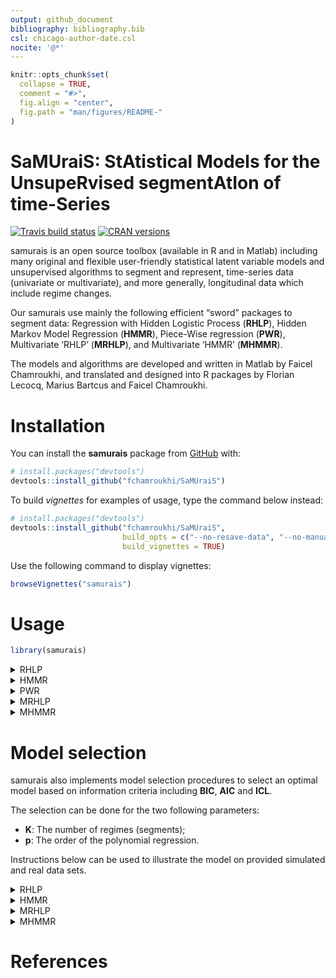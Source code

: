 ```yaml
---
output: github_document
bibliography: bibliography.bib
csl: chicago-author-date.csl
nocite: '@*'
---
```


<!-- README.md is generated from README.Rmd. Please edit that file -->

```r
knitr::opts_chunk$set(
  collapse = TRUE,
  comment = "#>",
  fig.align = "center",
  fig.path = "man/figures/README-"
)
```

# **SaMUraiS**: **S**t**A**tistical **M**odels for the **U**nsupe**R**vised segment**A**t**I**on of time-**S**eries

<!-- badges: start -->
[![Travis build status](https://travis-ci.org/fchamroukhi/SaMUraiS.svg?branch=master)](https://travis-ci.org/fchamroukhi/SaMUraiS)
[![CRAN versions](https://www.r-pkg.org/badges/version/samurais)](https://cran.r-project.org/web/packages/samurais/index.html)
<!-- badges: end -->

samurais is an open source toolbox (available in R and in Matlab) including 
many original and flexible user-friendly statistical latent variable models 
and unsupervised algorithms to segment and represent, time-series data 
(univariate or multivariate), and more generally, longitudinal data which 
include regime changes.

Our samurais use mainly the following efficient "sword" packages to segment 
data: Regression with Hidden Logistic Process (**RHLP**), Hidden Markov Model
Regression (**HMMR**), Piece-Wise regression (**PWR**), Multivariate 'RHLP'
(**MRHLP**), and Multivariate 'HMMR' (**MHMMR**).

The models and algorithms are developed and written in Matlab by Faicel 
Chamroukhi, and translated and designed into R packages by Florian Lecocq, 
Marius Bartcus and Faicel Chamroukhi.

# Installation

You can install the **samurais** package from
[GitHub](https://github.com/fchamroukhi/SaMUraiS) with:

```r
# install.packages("devtools")
devtools::install_github("fchamroukhi/SaMUraiS")
```

To build *vignettes* for examples of usage, type the command below instead:

```r
# install.packages("devtools")
devtools::install_github("fchamroukhi/SaMUraiS", 
                         build_opts = c("--no-resave-data", "--no-manual"), 
                         build_vignettes = TRUE)
```

Use the following command to display vignettes:

```r
browseVignettes("samurais")
```

# Usage

```r
library(samurais)
```

<details>
  <summary>RHLP</summary>

```r
# Application to a toy data set
data("univtoydataset")
x <- univtoydataset$x
y <- univtoydataset$y

K <- 5 # Number of regimes (mixture components)
p <- 3 # Dimension of beta (order of the polynomial regressors)
q <- 1 # Dimension of w (order of the logistic regression: to be set to 1 for segmentation)
variance_type <- "heteroskedastic" # "heteroskedastic" or "homoskedastic" model

n_tries <- 1
max_iter = 1500
threshold <- 1e-6
verbose <- TRUE
verbose_IRLS <- FALSE

rhlp <- emRHLP(X = x, Y = y, K, p, q, variance_type, n_tries, 
               max_iter, threshold, verbose, verbose_IRLS)

rhlp$summary()

rhlp$plot()
```

```r
# Application to a real data set
data("univrealdataset")
x <- univrealdataset$x
y <- univrealdataset$y2

K <- 5 # Number of regimes (mixture components)
p <- 3 # Dimension of beta (order of the polynomial regressors)
q <- 1 # Dimension of w (order of the logistic regression: to be set to 1 for segmentation)
variance_type <- "heteroskedastic" # "heteroskedastic" or "homoskedastic" model

n_tries <- 1
max_iter = 1500
threshold <- 1e-6
verbose <- FALSE
verbose_IRLS <- FALSE

rhlp <- emRHLP(X = x, Y = y, K, p, q, variance_type, n_tries, 
               max_iter, threshold, verbose, verbose_IRLS)

rhlp$summary()

rhlp$plot()
```
</details>

<details>
  <summary>HMMR</summary>

```r
# Application to a toy data set
data("univtoydataset")
x <- univtoydataset$x
y <- univtoydataset$y

K <- 5 # Number of regimes (states)
p <- 3 # Dimension of beta (order of the polynomial regressors)
variance_type <- "heteroskedastic" # "heteroskedastic" or "homoskedastic" model

n_tries <- 1
max_iter <- 1500
threshold <- 1e-6
verbose <- TRUE

hmmr <- emHMMR(X = x, Y = y, K, p, variance_type, 
               n_tries, max_iter, threshold, verbose)

hmmr$summary()

hmmr$plot(what = c("smoothed", "regressors", "loglikelihood"))
```


```r
# Application to a real data set
data("univrealdataset")
x <- univrealdataset$x
y <- univrealdataset$y2

K <- 5 # Number of regimes (states)
p <- 3 # Dimension of beta (order of the polynomial regressors)
variance_type <- "heteroskedastic" # "heteroskedastic" or "homoskedastic" model

n_tries <- 1
max_iter <- 1500
threshold <- 1e-6
verbose <- TRUE

hmmr <- emHMMR(X = x, Y = y, K, p, variance_type, 
               n_tries, max_iter, threshold, verbose)

hmmr$summary()

hmmr$plot(what = c("smoothed", "regressors", "loglikelihood"))
```

</details>

<details>
  <summary>PWR</summary>

```r
# Application to a toy data set
data("univtoydataset")
x <- univtoydataset$x
y <- univtoydataset$y

K <- 5 # Number of segments
p <- 1 # Polynomial degree

pwr <- fitPWRFisher(X = x, Y = y, K, p)

pwr$plot()
```


```r
# Application to a real data set
data("univrealdataset")
x <- univrealdataset$x
y <- univrealdataset$y2

K <- 5 # Number of segments
p <- 3 # Polynomial degree

pwr <- fitPWRFisher(X = x, Y = y, K, p)

pwr$plot()
```

</details>

<details>
<summary>MRHLP</summary>

```r
# Application to a toy data set
data("multivtoydataset")
x <- multivtoydataset$x
y <- multivtoydataset[,c("y1", "y2", "y3")]

K <- 5 # Number of regimes (mixture components)
p <- 1 # Dimension of beta (order of the polynomial regressors)
q <- 1 # Dimension of w (order of the logistic regression: to be set to 1 for segmentation)
variance_type <- "heteroskedastic" # "heteroskedastic" or "homoskedastic" model

n_tries <- 1
max_iter <- 1500
threshold <- 1e-6
verbose <- TRUE
verbose_IRLS <- FALSE

mrhlp <- emMRHLP(X = x, Y = y, K, p, q, variance_type, n_tries, 
                 max_iter, threshold, verbose, verbose_IRLS)

mrhlp$summary()

mrhlp$plot()
```

```r
# Application to a real data set (human activity recogntion data)
data("multivrealdataset")
x <- multivrealdataset$x
y <- multivrealdataset[,c("y1", "y2", "y3")]

K <- 5 # Number of regimes (mixture components)
p <- 3 # Dimension of beta (order of the polynomial regressors)
q <- 1 # Dimension of w (order of the logistic regression: to be set to 1 for segmentation)
variance_type <- "heteroskedastic" # "heteroskedastic" or "homoskedastic" model

n_tries <- 1
max_iter <- 1500
threshold <- 1e-6
verbose <- TRUE
verbose_IRLS <- FALSE

mrhlp <- emMRHLP(X = x, Y = y, K, p, q, variance_type, n_tries, 
                 max_iter, threshold, verbose, verbose_IRLS)

mrhlp$summary()

mrhlp$plot()
```
</details>

<details>
  <summary>MHMMR</summary>

```r
# Application to a simulated data set
data("multivtoydataset")
x <- multivtoydataset$x
y <- multivtoydataset[,c("y1", "y2", "y3")]

K <- 5 # Number of regimes (states)
p <- 1 # Dimension of beta (order of the polynomial regressors)
variance_type <- "heteroskedastic" # "heteroskedastic" or "homoskedastic" model

n_tries <- 1
max_iter <- 1500
threshold <- 1e-6
verbose <- TRUE

mhmmr <- emMHMMR(X = x, Y = y, K, p, variance_type, n_tries, 
                 max_iter, threshold, verbose)

mhmmr$summary()

mhmmr$plot(what = c("smoothed", "regressors", "loglikelihood"))
```

```r
# Application to a real data set (human activity recognition data)
data("multivrealdataset")
x <- multivrealdataset$x
y <- multivrealdataset[,c("y1", "y2", "y3")]

K <- 5 # Number of regimes (states)
p <- 3 # Dimension of beta (order of the polynomial regressors)
variance_type <- "heteroskedastic" # "heteroskedastic" or "homoskedastic" model

n_tries <- 1
max_iter <- 1500
threshold <- 1e-6
verbose <- TRUE

mhmmr <- emMHMMR(X = x, Y = y, K, p, variance_type, n_tries, 
                 max_iter, threshold, verbose)

mhmmr$summary()

mhmmr$plot(what = c("smoothed", "regressors", "loglikelihood"))
```

</details>

# Model selection

samurais also implements model selection procedures to select an optimal model 
based on information criteria including **BIC**, **AIC** and **ICL**.

The selection can be done for the two following parameters:

 * **K**: The number of regimes (segments);
 * **p**: The order of the polynomial regression.

Instructions below can be used to illustrate the model on provided simulated 
and real data sets.

<details>
  <summary>RHLP</summary>

Let's select a RHLP model for the following time series:

```r
data("univtoydataset")
x = univtoydataset$x
y = univtoydataset$y

plot(x, y, type = "l", xlab = "x", ylab = "Y")
```

```r
selectedrhlp <- selectRHLP(X = x, Y = y, Kmin = 2, Kmax = 6, pmin = 0, pmax = 3)

selectedrhlp$plot(what = "estimatedsignal")
```

</details>

<details>
  <summary>HMMR</summary>

Let's select a HMMR model for the following time series:

```r
data("univtoydataset")
x = univtoydataset$x
y = univtoydataset$y

plot(x, y, type = "l", xlab = "x", ylab = "Y")
```

```r
selectedhmmr <- selectHMMR(X = x, Y = y, Kmin = 2, Kmax = 6, pmin = 0, pmax = 3)

selectedhmmr$plot(what = "smoothed")
```

</details>

<details>
<summary>MRHLP</summary>

Let's select a MRHLP model for the following multivariate time series:

<br />

```r
data("multivtoydataset")
x <- multivtoydataset$x
y <- multivtoydataset[, c("y1", "y2", "y3")]
matplot(x, y, type = "l", xlab = "x", ylab = "Y", lty = 1)
```

```r
selectedmrhlp <- selectMRHLP(X = x, Y = y, Kmin = 2, Kmax = 6, pmin = 0, pmax = 3)

selectedmrhlp$plot(what = "estimatedsignal")
```

</details>

<details>
  <summary>MHMMR</summary>

Let's select a MHMMR model for the following multivariate time series:

```r
data("multivtoydataset")
x <- multivtoydataset$x
y <- multivtoydataset[, c("y1", "y2", "y3")]
matplot(x, y, type = "l", xlab = "x", ylab = "Y", lty = 1)
```

```r
selectedmhmmr <- selectMHMMR(X = x, Y = y, Kmin = 2, Kmax = 6, pmin = 0, pmax = 3)

selectedmhmmr$plot(what = "smoothed")
```

</details>

# References
